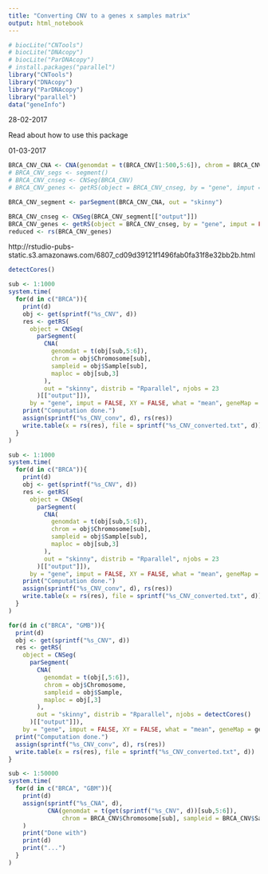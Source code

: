 ```yaml
---
title: "Converting CNV to a genes x samples matrix"
output: html_notebook
---
```


```r

# biocLite("CNTools")
# biocLite("DNAcopy")
# biocLite("ParDNAcopy")
# install.packages("parallel")
library("CNTools")
library("DNAcopy")
library("ParDNAcopy")
library("parallel")
data("geneInfo")
```

28-02-2017

Read about how to use this package

01-03-2017

```r
BRCA_CNV_CNA <- CNA(genomdat = t(BRCA_CNV[1:500,5:6]), chrom = BRCA_CNV$Chromosome[1:500], sampleid = BRCA_CNV$Sample[1:500], maploc = BRCA_CNV[1:500,3])
# BRCA_CNV_segs <- segment()
# BRCA_CNV_cnseg <- CNSeg(BRCA_CNV)
# BRCA_CNV_genes <- getRS(object = BRCA_CNV_cnseg, by = "gene", imput = FALSE, XY = FALSE, what = "mean", geneMap = geneInfo)
```

```r
BRCA_CNV_segment <- parSegment(BRCA_CNV_CNA, out = "skinny")
```

```r
BRCA_CNV_cnseg <- CNSeg(BRCA_CNV_segment[["output"]])
BRCA_CNV_genes <- getRS(object = BRCA_CNV_cnseg, by = "gene", imput = FALSE, XY = FALSE, what = "mean", geneMap = geneInfo)
reduced <- rs(BRCA_CNV_genes)
```
http://rstudio-pubs-static.s3.amazonaws.com/6807_cd09d39121f1496fab0fa31f8e32bb2b.html
```r
detectCores()
```
```r
sub <- 1:1000
system.time(
  for(d in c("BRCA")){
    print(d)
    obj <- get(sprintf("%s_CNV", d))
    res <- getRS(
      object = CNSeg(
        parSegment(
          CNA(
            genomdat = t(obj[sub,5:6]), 
            chrom = obj$Chromosome[sub], 
            sampleid = obj$Sample[sub], 
            maploc = obj[sub,3]
          ), 
          out = "skinny", distrib = "Rparallel", njobs = 23
        )[["output"]]), 
      by = "gene", imput = FALSE, XY = FALSE, what = "mean", geneMap = geneInfo)
    print("Computation done.")
    assign(sprintf("%s_CNV_conv", d), rs(res))
    write.table(x = rs(res), file = sprintf("%s_CNV_converted.txt", d))
  }
)
```
```r
sub <- 1:1000
system.time(
  for(d in c("BRCA")){
    print(d)
    obj <- get(sprintf("%s_CNV", d))
    res <- getRS(
      object = CNSeg(
        parSegment(
          CNA(
            genomdat = t(obj[sub,5:6]), 
            chrom = obj$Chromosome[sub], 
            sampleid = obj$Sample[sub], 
            maploc = obj[sub,3]
          ), 
          out = "skinny", distrib = "Rparallel", njobs = 23
        )[["output"]]), 
      by = "gene", imput = FALSE, XY = FALSE, what = "mean", geneMap = geneInfo)
    print("Computation done.")
    assign(sprintf("%s_CNV_conv", d), rs(res))
    write.table(x = rs(res), file = sprintf("%s_CNV_converted.txt", d))
  }
)
```

```r
for(d in c("BRCA", "GMB")){
  print(d)
  obj <- get(sprintf("%s_CNV", d))
  res <- getRS(
    object = CNSeg(
      parSegment(
        CNA(
          genomdat = t(obj[,5:6]), 
          chrom = obj$Chromosome, 
          sampleid = obj$Sample, 
          maploc = obj[,3]
        ), 
        out = "skinny", distrib = "Rparallel", njobs = detectCores()
      )[["output"]]), 
    by = "gene", imput = FALSE, XY = FALSE, what = "mean", geneMap = geneInfo)
  print("Computation done.")
  assign(sprintf("%s_CNV_conv", d), rs(res))
  write.table(x = rs(res), file = sprintf("%s_CNV_converted.txt", d))
}

```
```r
sub <- 1:50000
system.time(
  for(d in c("BRCA", "GBM")){
    print(d)
    assign(sprintf("%s_CNA", d), 
           CNA(genomdat = t(get(sprintf("%s_CNV", d))[sub,5:6]), 
               chrom = BRCA_CNV$Chromosome[sub], sampleid = BRCA_CNV$Sample[sub], maploc = BRCA_CNV[sub,3])
    )
    print("Done with")
    print(d)
    print("...")
  }
)
```

